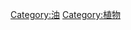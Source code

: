 {{Commons category|Vegetable oils}}
{{Catmore}}

[[Category:油|Category:油]]
[[Category:植物|Category:植物]]